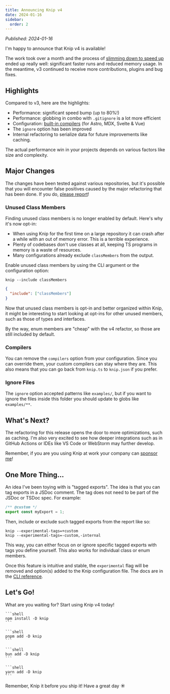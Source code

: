 ```yaml
---
title: Announcing Knip v4
date: 2024-01-16
sidebar:
  order: 2
---
```



_Published: 2024-01-16_

I'm happy to announce that Knip v4 is available!

The work took over a month and the process of [slimming down to speed up][1]
ended up really well: significant faster runs and reduced memory usage. In the
meantime, v3 continued to receive more contributions, plugins and bug fixes.

## Highlights

Compared to v3, here are the highlights:

- Performance: significant speed bump (up to 80%!)
- Performance: globbing in combo with `.gitignore` is a lot more efficient
- Configuration: [built-in compilers][2] (for Astro, MDX, Svelte & Vue)
- The `ignore` option has been improved
- Internal refactoring to serialize data for future improvements like caching.

The actual performance win in your projects depends on various factors like size
and complexity.

## Major Changes

The changes have been tested against various repositories, but it's possible
that you will encounter false positives caused by the major refactoring that has
been done. If you do, [please report][3]!

### Unused Class Members

Finding unused class members is no longer enabled by default. Here's why it's
now opt-in:

- When using Knip for the first time on a large repository it can crash after a
  while with an out of memory error. This is a terrible experience.
- Plenty of codebases don't use classes at all, keeping TS programs in memory is
  a waste of resources.
- Many configurations already exclude `classMembers` from the output.

Enable unused class members by using the CLI argument or the configuration
option:

```shell
knip --include classMembers
```

```json
{
  "include": ["classMembers"]
}
```

Now that unused class members is opt-in and better organized within Knip, it
might be interesting to start looking at opt-ins for other unused members, such
as those of types and interfaces.

By the way, enum members are "cheap" with the v4 refactor, so those are still
included by default.

### Compilers

You can remove the `compilers` option from your configuration. Since you can
override them, your custom compilers can stay where they are. This also means
that you can go back from `knip.ts` to `knip.json` if you prefer.

### Ignore Files

The `ignore` option accepted patterns like `examples/`, but if you want to
ignore the files inside this folder you should update to globs like
`examples/**`.

## What's Next?

The refactoring for this release opens the door to more optimizations, such as
caching. I'm also very excited to see how deeper integrations such as in GitHub
Actions or IDEs like VS Code or WebStorm may further develop.

Remember, if you are you using Knip at work your company can [sponsor me][4]!

## One More Thing...

An idea I've been toying with is "tagged exports". The idea is that you can tag
exports in a JSDoc comment. The tag does not need to be part of the JSDoc or
TSDoc spec. For example:

```ts
/** @custom */
export const myExport = 1;
```

Then, include or exclude such tagged exports from the report like so:

```shell
knip --experimental-tags=+custom
knip --experimental-tags=-custom,-internal
```

This way, you can either focus on or ignore specific tagged exports with tags
you define yourself. This also works for individual class or enum members.

Once this feature is intuitive and stable, the `experimental` flag will be
removed and option(s) added to the Knip configuration file. The docs are in the
[CLI reference][5].

## Let's Go!

What are you waiting for? Start using Knip v4 today!

<Tabs>
  <TabItem label="npm">

    ```shell
    npm install -D knip
    ```

  </TabItem>

  <TabItem label="pnpm">

    ```shell
    pnpm add -D knip
    ```

  </TabItem>

  <TabItem label="bun">

    ```shell
    bun add -D knip
    ```

  </TabItem>

  <TabItem label="yarn">

    ```shell
    yarn add -D knip
    ```

  </TabItem>
</Tabs>

Remember, Knip it before you ship it! Have a great day ☀️

[1]: ./slim-down-to-speed-up.md
[2]: ../features/compilers.md
[3]: ../guides/troubleshooting#minimal-reproduction
[4]: https://github.com/sponsors/webpro
[5]: ../reference/cli#--experimental-tags
